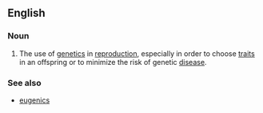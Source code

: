==English==
{{wikipedia}}

===Noun===
{{en-noun|-}}

# {{context|biology|genetics|lang=en}} The use of [[genetics]] in [[reproduction]], especially in order to choose [[trait]]s in an offspring or to minimize the risk of genetic [[disease]].

===See also===
* [[eugenics]]